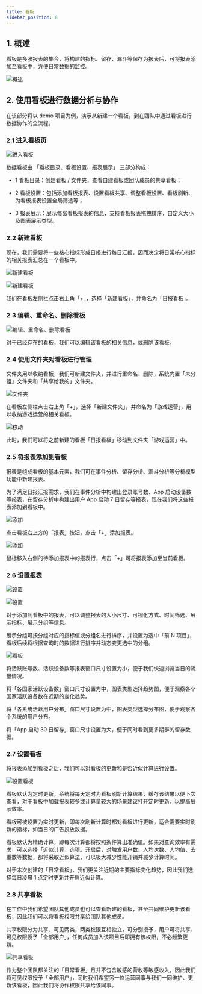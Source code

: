 ```yaml
---
title: 看板
sidebar_position: 8
---
```


## 1. 概述

看板是多张报表的集合，将构建的指标、留存、漏斗等保存为报表后，可将报表添加至看板中，方便日常数据的监控。

![概述](/img/customEvent/kanban_summary.png)

## 2. 使用看板进行数据分析与协作

在该部分将以 demo 项目为例，演示从新建一个看板，到在团队中通过看板进行数据协作的全流程。

### 2.1 进入看板页

![进入看板](/img/customEvent/kanban_layout.png)

数据看板由 「看板目录、看板设置、报表展示」 三部分构成：

- 1 看板目录：创建看板 / 文件夹，查看自建看板或团队成员的共享看板；

- 2 看板设置：包括添加看板报表、设置看板共享、调整看板设置、看板刷新、为看板报表设置全局筛选等；

- 3 报表展示：展示每张看板报表的信息，支持看板报表拖拽排序，自定义大小及图表展示类型。

### 2.2 新建看板

现在，我们需要将一些核心指标形成日报进行每日汇报，因而决定将日常核心指标的相关报表汇总在一个看板中。

![新建看板](/img/customEvent/kanban_create_1.png)

![新建看板](/img/customEvent/kanban_create_2.png)

我们在看板左侧栏点击右上角「+」，选择「新建看板」，并命名为「日报看板」。

### 2.3 编辑、重命名、删除看板

![编辑、重命名、删除看板](/img/customEvent/kanban_operation.png)

对于已经存在的看板，我们可以编辑该看板的相关信息，或删除该看板。

### 2.4 使用文件夹对看板进行管理

文件夹用以收纳看板，我们可新建文件夹，并进行重命名、删除，系统内置「未分组」文件夹和「共享给我的」文件夹。

![文件夹](/img/customEvent/kanban_create_folder.png)

在看板左侧栏点击右上角「+」，选择「新建文件夹」，并命名为「游戏运营」，用以收纳游戏运营的相关看板。

![移动](/img/customEvent/kanban_move.png)

此时，我们可以将之前新建的看板「日报看板」移动到文件夹「游戏运营」中。

### 2.5 将报表添加到看板

报表是组成看板的基本元素，我们可在事件分析、留存分析、漏斗分析等分析模型功能中新建报表。

为了满足日报汇报需求，我们在事件分析中构建出登录账号数、App 启动设备数等报表，在留存分析中构建出用户 App 启动 7 日留存等报表，现在我们将这些报表添加到看板中。

![添加](/img/customEvent/kanban_add_report_1.png)

点击看板右上方的「报表」按钮，点击「+」添加报表。

![添加](/img/customEvent/kanban_add_report_2.png)

鼠标移入右侧的待添加报表中的报表行，点击「+」可将报表添加至当前看板。

### 2.6 设置报表

![设置](/img/customEvent/kanban_setting_1.png)

![设置](/img/customEvent/kanban_setting_2.png)

对于添加到看板中的报表，可以调整报表的大小尺寸、可视化方式、时间筛选、展示指标、展示分组等信息。

展示分组可按分组对应的指标值或分组名进行排序，并设置为选中「前 N 项目」，看板后续将根据查询时的数据进行排序并动态变更选中的分组。

![看板](/img/customEvent/kanban_function.png)

将活跃账号数、活跃设备数等报表窗口尺寸设置为小，便于我们快速浏览当日的流量情况。

将「各国家活跃设备数」窗口尺寸设置为中，图表类型选择趋势图，便于观察各个国家活跃设备数在近期的变化趋势。

将「各系统活跃用户分布」窗口尺寸设置为中，图表类型选择分布图，便于观察各个系统的用户分布。

将「App 启动 30 日留存」窗口尺寸设置为大，便于同时看到更多期群的留存数据。

### 2.7 设置看板

将报表添加到看板之后，我们可以对看板的更新和是否近似计算进行设置。

![设置看板](/img/customEvent/kanban_refresh.png)

看板默认为定时更新，系统将每天定时为看板刷新计算结果，缓存该结果以便下次查看，对于看板中加载报表较多或计算量较大的场景建议打开定时更新，以提高展示效率。

看板可被设置为实时更新，即每次刷新计算时都对看板进行更新，适合需要实时刷新的指标，如当日的广告投放数据。

看板默认为精确计算，即每次计算都将按照条件算出准确值。如果对查询效率有需求，可以选择「近似计算」选项。开启后，对触发用户数、人均次数、人均值、去重数等数据，都将采取近似算法，可以极大减少性能开销并减少计算时间。

对于本次创建的「日常看板」，我们更关注近期的主要指标变化趋势，因此我们选择每日凌晨 1 点定时更新并开启近似计算。

### 2.8 共享看板

在工作中我们希望团队其他成员也可以查看新建的看板，甚至共同维护更新该看板，因此我们可以将看板权限共享给团队其他成员。

共享权限分为共享、可见两类，两类权限互相独立，可分别授予，用户可将共享、可见权限授予「全部用户」，任何成员加入该项目后即拥有该权限，不必频繁更新。

![共享看板](/img/customEvent/kanban_share.png)

作为整个团队都关注的「日常看板」且并不包含敏感的营收等敏感收入，因此我们将可见权限授予「全部用户」，同时我们希望另一位运营同事与我们一同维护、更新该看板，因此我们将协作权限共享给该同事。
